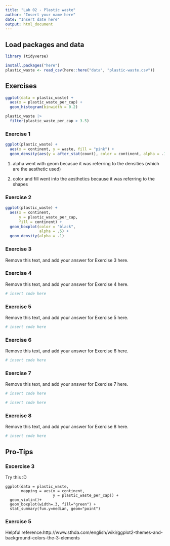 ```yaml
---
title: "Lab 02 - Plastic waste"
author: "Insert your name here"
date: "Insert date here"
output: html_document
---
```


## Load packages and data

```r
library (tidyverse)
```

```r
install.packages("here")
plastic_waste <- read_csv(here::here("data", "plastic-waste.csv"))
```

## Exercises
```r
ggplot(data = plastic_waste) +
  aes(x = plastic_waste_per_cap) +
  geom_histogram(binwidth = 0.2)
```
```r
plastic_waste |>
  filter(plastic_waste_per_cap > 3.5)
```
### Exercise 1
```r
ggplot(plastic_waste) +
  aes(x = continent, y = waste, fill = "pink") +
  geom_density(aes(y = after_stat(count), color = continent, alpha = .1)) 
```
1. alpha went with geom becasue it was referring to the densities (which are the aesthetic used)

2. color and fill went into the aesthetics because it was referring to the shapes 


### Exercise 2

```r
ggplot(plastic_waste) +
  aes(x = continent,
      y = plastic_waste_per_cap,
      fill = continent) +
  geom_boxplot(color = "black",
               alpha = .5) +
  geom_density(alpha = .1)
```

### Exercise 3

Remove this text, and add your answer for Exercise 3 here.

### Exercise 4

Remove this text, and add your answer for Exercise 4 here.

```r
# insert code here
```

### Exercise 5

Remove this text, and add your answer for Exercise 5 here.

```r
# insert code here
```

### Exercise 6

Remove this text, and add your answer for Exercise 6 here.

```r
# insert code here
```

### Exercise 7

Remove this text, and add your answer for Exercise 7 here.

```r
# insert code here
```

```r
# insert code here
```

### Exercise 8

Remove this text, and add your answer for Exercise 8 here.

```r
# insert code here
```

## Pro-Tips

### Excercise 3

Try this :D

```
ggplot(data = plastic_waste, 
       mapping = aes(x = continent, 
                     y = plastic_waste_per_cap)) +
  geom_violin()+
  geom_boxplot(width=.3, fill="green") +
  stat_summary(fun.y=median, geom="point") 
```

### Exercise 5 

Helpful reference:http://www.sthda.com/english/wiki/ggplot2-themes-and-background-colors-the-3-elements


